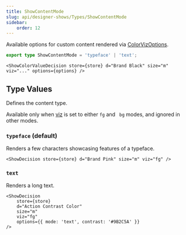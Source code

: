 ```yaml
---
title: ShowContentMode
slug: api/designer-shows/Types/ShowContentMode
sidebar:
    order: 12
---
```





Available options for custom content rendered via
[ColorVizOptions](/api/designer-shows/Types/ColorVizOptions).

```ts
export type ShowContentMode = 'typeface' | 'text';
```

```mdx
<ShowColorValueDecision store={store} d="Brand Black" size="m" viz="..." options={options} />
```

## Type Values

Defines the content type.

Available only when [viz](/api/designer-shows/Types/ColorVizName) is set to either
`fg` and ` bg` modes, and ignored in other modes.

### `typeface` (default)

Renders a few characters showcasing features of a typeface.

```mdx
<ShowDecision store={store} d="Brand Pink" size="m" viz="fg" />
```

<FlexStack vpad>
    <ShowDecision store={store} d="Brand Pink" size="m" viz="fg" />
</FlexStack>

### `text`

Renders a long text.

```mdx
<ShowDecision
    store={store}
    d="Action Contrast Color"
    size="m"
    viz="fg"
    options={{ mode: 'text', contrast: '#9B2C5A' }}
/>
```

<CardGrid>
    <ShowDecision
        store={store}
        d="Action Contrast Color"
        size="m"
        viz="fg"
        options={{ mode: 'text', contrast: '#9B2C5A' }}
    />
</CardGrid>
